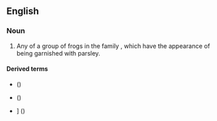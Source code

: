 ==English==
{{wikipedia}}

===Noun===
{{en-noun}}

# Any of a group of frogs in the family {{taxlink|Pelodytidae|family|ver=180318}}, which have the appearance of being garnished with parsley.

====Derived terms====
* {{vern|Caucasus parsley frog}} ({{taxlink|Pelodytes caucasicus|species|ver=180919}})
* {{vern|common parsley frog}} ({{taxlink|Pelodytes punctatus|species|ver=180919}})
* {{vern|Iberian parsley frog}}] ({{taxlink|Pelodytes ibericus|species|ver=180919}})